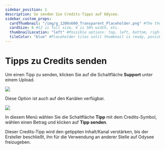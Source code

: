 ```yaml
---
sidebar_position: 1
description: So senden Sie Credits-Tipps auf Odysee.
sidebar_custom_props:
  cardThumbnail: "/img/g_1200x600_Transparent_Placeholder.png" #The thumbnail on the category card.
  cardSize: 6 #12 is full size, 6 is 50% width, etc.
  thumbnailLocation: "left" #Possible options: top, left, bottom, right, none
  tileColor: "blue" #Placeholder tiles until thumbnail is ready, possible options: blue, cream, darkpurple, lightpurple, mauve, orange, pink, none
---
```


# Tipps zu Credits senden

Um einen Tipp zu senden, klicken Sie auf die Schaltfläche **Support** unter einem Upload.

![](/img/en/category-monetization6.png)

Diese Option ist auch auf den Kanälen verfügbar.

![](/img/en/category-monetization8.png)

In diesem Menü wählen Sie die Schaltfläche **Tipp** mit dem Credits-Symbol, wählen einen Betrag und klicken auf **Tipp senden**.

Dieser Credits-Tipp wird den getippten Inhalt/Kanal verstärken, bis der Ersteller beschließt, ihn für die Verwendung an anderer Stelle auf Odysee freizugeben.